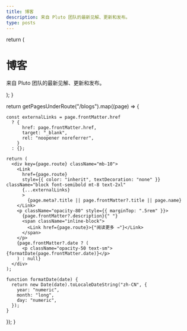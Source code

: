 ```yaml
---
title: 博客
description: 来自 Pluto 团队的最新见解、更新和发布。
type: posts
---
```



  return (
    <div className="max-w-screen-lg mx-auto pt-4 pb-8 mb-16 border-b border-gray-400 border-opacity-20">
      <h1>
        <span className="font-bold leading-tight lg:text-5xl">博客</span>
      </h1>
      <p className="text-center text-gray-500 dark:text-gray-400 font-space-grotesk">
        来自 Pluto 团队的最新见解、更新和发布。
      </p>
    </div>
  );
}

  return getPagesUnderRoute("/blogs").map((page) => {

    const externalLinks = page.frontMatter.href
      ? {
          href: page.frontMatter.href,
          target: "_blank",
          rel: "noopener noreferrer",
        }
      : {};

    return (
      <div key={page.route} className="mb-10">
        <Link
          href={page.route}
          style={{ color: "inherit", textDecoration: "none" }} className="block font-semibold mt-8 text-2xl"
          {...externalLinks}
          >
            {page.meta?.title || page.frontMatter?.title || page.name}
        </Link>
        <p className="opacity-80" style={{ marginTop: ".5rem" }}>
          {page.frontMatter?.description}{" "}
          <span className="inline-block">
            <Link href={page.route}>{"阅读更多 →"}</Link>
          </span>
        </p>
        {page.frontMatter?.date ? (
          <p className="opacity-50 text-sm">{formatDate(page.frontMatter.date)}</p>
        ) : null}
      </div>
    );

    function formatDate(date) {
      return new Date(date).toLocaleDateString("zh-CN", {
        year: "numeric",
        month: "long",
        day: "numeric",
      });
    }
});
}

<BlogHeader />
<BlogIndex />